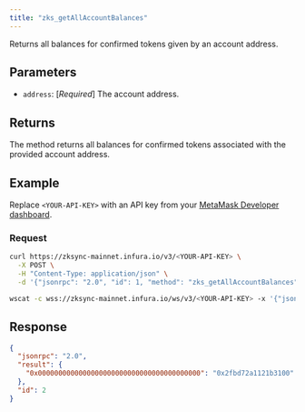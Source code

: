 ```yaml
---
title: "zks_getAllAccountBalances"
---
```



Returns all balances for confirmed tokens given by an account address.

## Parameters

- `address`: [_Required_] The account address.

## Returns

The method returns all balances for confirmed tokens associated with the provided account address.

## Example

Replace `<YOUR-API-KEY>` with an API key from your [MetaMask Developer dashboard](https://developer.metamask.io/).

### Request

<Tabs>
  <TabItem value="curl">

  ```bash
  curl https://zksync-mainnet.infura.io/v3/<YOUR-API-KEY> \
    -X POST \
    -H "Content-Type: application/json" \
    -d '{"jsonrpc": "2.0", "id": 1, "method": "zks_getAllAccountBalances", "params": [ "0x98E9D288743839e96A8005a6B51C770Bbf7788C0" ]}'
  ```

  </TabItem>
  <TabItem value="WSS">

```bash
wscat -c wss://zksync-mainnet.infura.io/ws/v3/<YOUR-API-KEY> -x '{"jsonrpc": "2.0", "id": 1, "method": "zks_getAllAccountBalances", "params": [ "0x98E9D288743839e96A8005a6B51C770Bbf7788C0" ]}'
```

  </TabItem>
</Tabs>

## Response

<Tabs>
  <TabItem value="JSON">

  ```json
  {
    "jsonrpc": "2.0",
    "result": {
      "0x0000000000000000000000000000000000000000": "0x2fbd72a1121b3100"
    },
    "id": 2
  }
  ```

  </TabItem>
</Tabs>